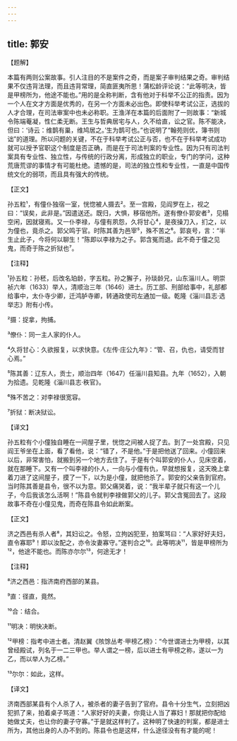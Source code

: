 ```yaml
---
---
---
```

title: 郭安
---




【题解】


本篇有两则公案故事。引人注目的不是案件之奇，而是案子审判结果之奇。审判结果不仅违背法理，而且违背常理，简直匪夷所思！蒲松龄评论说：“此等明决，皆是甲榜所为，他途不能也。”用的是全称判断，含有他对于科举不公正的指责。因为一个人在文才方面是优秀的，在另一个方面未必出色。即使科举考试公正，选拔的人才合理，在司法审案中也未必称职。王渔洋在本篇的后面附了一则故事：“新城令陈端菴凝，性仁柔无断。王生与哲典居宅与人，久不给直，讼之官。陈不能决，但曰：‘诗云：维鹊有巢，维鸠居之。’生为鹊可也。”也说明了“翰苑则优，簿书则诎”的道理。所以问题的关键，不在于科举考试公正与否，也不在于科举考试成功就可以授予官职这个制度是否正确，而是在于司法判案的专业性。因为只有司法判案具有专业性、独立性，与传统的行政分离，形成独立的职业，专门的学问，这种荒唐荒谬的事情才有可能杜绝。遗憾的是，司法的独立性和专业性，一直是中国传统文化的弱项，而且具有强大的传统。


【正文】

孙五粒¹，有僮仆独宿一室，恍惚被人摄去²。至一宫殿，见阎罗在上，视之曰：“误矣，此非是。”因遣送还。既归，大惧，移宿他所。遂有僚仆郭安者³，见榻空闲，因就寝焉。又一仆李禄，与僮有夙怨，久将甘心⁴，是夜操刀入，扪之，以为僮也，竟杀之。郭父鸣于官。时陈其善为邑宰⁵，殊不苦之⁶。郭哀号，言：“半生止此子，今将何以聊生！”陈即以李禄为之子。郭含冤而退。此不奇于僮之见鬼，而奇于陈之折狱也⁷。

【注释】


¹孙五粒：孙秠，后改名珀龄，字五粒。孙之獬子，孙琰龄兄，山东淄川人。明崇祯六年（1633）举人，清顺治三年（1646）进士。历工部、刑部给事中，礼部都给事中，太仆寺少卿，迁鸿胪寺卿，转通政使司左通加一级。乾隆《淄川县志·选举志》附有小传。

²摄：捉拿，拘捕。

³僚仆：同一主人家的仆人。

⁴久将甘心：久欲报复，以求快意。《左传·庄公九年》：“管、召，仇也，请受而甘心焉。”

⁵陈其善：辽东人，贡士，顺治四年（1647）任淄川县知县。九年（1652），入朝为拾遗。见乾隆《淄川县志·秩官》。

⁶殊不苦之：对李禄很宽容。

⁷折狱：断决狱讼。





【译文】


孙五粒有个小僮独自睡在一间屋子里，恍惚之间被人捉了去。到了一处宫殿，只见阎王爷坐在上面，看了看他，说：“错了，不是他。”于是把他送了回来。小僮回来以后，非常害怕，就搬到另一个地方去住了。于是有个叫郭安的仆人，见床空着，就在那睡下。又有一个叫李禄的仆人，一向与小僮有仇，早就想报复，这天晚上拿着刀进了这间屋子，摸了一下，以为是小僮，就把他杀了。郭安的父亲告到官府。当时陈其善是县令，很不以为意。郭父痛哭着，说：“我半辈子就只有这一个儿子，今后我该怎么活啊！”陈县令就判李禄做郭父的儿子。郭父含冤回去了。这段故事不奇在小僮见鬼，而奇在陈县令如此断案。


【正文】

济之西邑有杀人者⁸，其妇讼之。令怒，立拘凶犯至，拍案骂曰：“人家好好夫妇，直令寡耶⁹！即以汝配之，亦令汝妻寡守。”遂判合之¹⁰。此等明决¹¹，皆是甲榜所为¹²，他途不能也。而陈亦尔尔¹³，何途无才！

【注释】


⁸济之西邑：指济南府西部的某县。

⁹直：径直，竟然。

¹⁰合：结合。

¹¹明决：明快决断。

¹²甲榜：指考中进士者。清赵翼《陔馀丛考·甲榜乙榜》：“今世谓进士为甲榜，以其曾经殿试，列名于一二三甲也。举人谓之一榜，后以进士有甲榜之称，遂以一为乙，而以举人为乙榜。”

¹³尔尔：如此，这样。





【译文】


济南西部某县有个人杀了人，被杀者的妻子告到了官府。县令十分生气，立刻把凶犯抓了来，拍着桌子骂道：“人家好好的夫妻，你竟让人当了寡妇！那就把你配给她做丈夫，也让你的妻子守寡。”于是就这样判了。这种明了快速的判案，都是进士所为，其他出身的人办不到的。陈县令也是这样，什么途径没有有才能的呢！